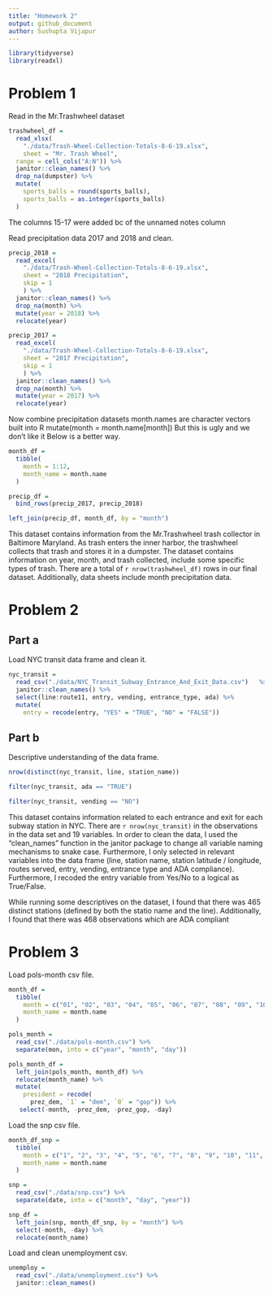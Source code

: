 ```yaml
---
title: "Homework 2"
output: github_document
author: Sushupta Vijapur
---
```

```r
library(tidyverse)
library(readxl)
```

# Problem 1

Read in the Mr.Trashwheel dataset

```r
trashwheel_df = 
  read_xlsx(
    "./data/Trash-Wheel-Collection-Totals-8-6-19.xlsx",
    sheet = "Mr. Trash Wheel",
  range = cell_cols("A:N")) %>% 
  janitor::clean_names() %>% 
  drop_na(dumpster) %>% 
  mutate(
    sports_balls = round(sports_balls),
    sports_balls = as.integer(sports_balls)
  )
```
The columns 15-17 were added bc of the unnamed notes column

Read precipitation data 2017 and 2018 and clean.

```r
precip_2018 = 
  read_excel(
    "./data/Trash-Wheel-Collection-Totals-8-6-19.xlsx",
    sheet = "2018 Precipitation",
    skip = 1
    ) %>% 
  janitor::clean_names() %>% 
  drop_na(month) %>% 
  mutate(year = 2018) %>% 
  relocate(year)

precip_2017 = 
  read_excel(
    "./data/Trash-Wheel-Collection-Totals-8-6-19.xlsx",
    sheet = "2017 Precipitation",
    skip = 1
    ) %>% 
  janitor::clean_names() %>% 
  drop_na(month) %>% 
  mutate(year = 2017) %>% 
  relocate(year)
```

Now combine precipitation datasets
month.names are character vectors built into R
   mutate(month = month.name[month])
   But this is ugly and we don't like it
Below is a better way.
```r
month_df = 
  tibble(
    month = 1:12,
    month_name = month.name
  )

precip_df = 
  bind_rows(precip_2017, precip_2018)

left_join(precip_df, month_df, by = "month")
```

This dataset contains information from the Mr.Trashwheel trash collector in Baltimore Maryland. As trash enters the inner harbor, the trashwheel collects that trash and stores it in a dumpster. The dataset contains information on year, month, and trash collected, include some specific types of trash. There are a total of `r nrow(trashwheel_df)` rows in our final dataset. Additionally, data sheets include month precipitation data. 

# Problem 2

## Part a
Load NYC transit data frame and clean it. 

```r
nyc_transit = 
  read_csv("./data/NYC_Transit_Subway_Entrance_And_Exit_Data.csv")   %>%
  janitor::clean_names() %>% 
  select(line:route11, entry, vending, entrance_type, ada) %>% 
  mutate(
    entry = recode(entry, "YES" = "TRUE", "NO" = "FALSE"))
```

## Part b

Descriptive understanding of the data frame.

```r
nrow(distinct(nyc_transit, line, station_name))

filter(nyc_transit, ada == "TRUE")

filter(nyc_transit, vending == "NO")
```

This dataset contains information related to each entrance and exit for each subway station in NYC. There are `r nrow(nyc_transit)` in the observations in the data set and 19 variables. In order to clean the data, I used the "clean_names" function in the janitor package to change all variable naming mechanisms to snake case. Furthermore, I only selected in relevant variables into the data frame (line, station name, station latitude / longitude, routes served, entry, vending, entrance type and ADA compliance). Furthermore, I recoded the entry variable from Yes/No to a logical as True/False. 

While running some descriptives on the dataset, I found that there was 465 distinct stations (defined by both the statio name and the line). Additionally, I found that there was 468 observations which are ADA compliant

# Problem 3

Load pols-month csv file.

```r
month_df = 
  tibble(
    month = c("01", "02", "03", "04", "05", "06", "07", "08", "09", "10", "11", "12"),
    month_name = month.name
  )

pols_month = 
  read_csv("./data/pols-month.csv") %>% 
  separate(mon, into = c("year", "month", "day"))

pols_month_df =
  left_join(pols_month, month_df) %>% 
  relocate(month_name) %>%
  mutate(
    president = recode(
      prez_dem, `1` = "dem", `0` = "gop")) %>% 
   select(-month, -prez_dem, -prez_gop, -day)
```

Load the snp csv file.

```r
month_df_snp = 
  tibble(
    month = c("1", "2", "3", "4", "5", "6", "7", "8", "9", "10", "11", "12"),
    month_name = month.name
  )

snp = 
  read_csv("./data/snp.csv") %>% 
  separate(date, into = c("month", "day", "year"))

snp_df = 
  left_join(snp, month_df_snp, by = "month") %>% 
  select(-month, -day) %>% 
  relocate(month_name)
```

Load and clean unemployment csv.

```r
unemploy = 
  read_csv("./data/unemployment.csv") %>% 
  janitor::clean_names() 


  
```

